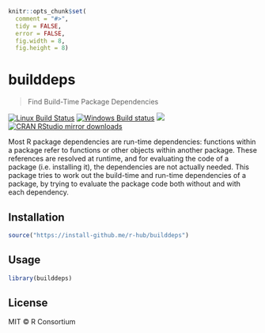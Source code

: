 
```r
knitr::opts_chunk$set(
  comment = "#>",
  tidy = FALSE,
  error = FALSE,
  fig.width = 8,
  fig.height = 8)
```

# builddeps

> Find Build-Time Package Dependencies

[![Linux Build Status](https://travis-ci.org/r-hub/builddeps.svg?branch=master)](https://travis-ci.org/r-hub/builddeps)
[![Windows Build status](https://ci.appveyor.com/api/projects/status/github/r-hub/builddeps?svg=true)](https://ci.appveyor.com/project/gaborcsardi/builddeps)
[![](http://www.r-pkg.org/badges/version/builddeps)](http://www.r-pkg.org/pkg/builddeps)
[![CRAN RStudio mirror downloads](http://cranlogs.r-pkg.org/badges/builddeps)](http://www.r-pkg.org/pkg/builddeps)

Most R package dependencies are run-time dependencies: functions within a
package refer to functions or other objects within another package. These
references are resolved at runtime, and for evaluating the code of a
package (i.e. installing it), the dependencies are not actually needed.
This package tries to work out the build-time and run-time dependencies of
a package, by trying to evaluate the package code both without and with
each dependency.

## Installation

```r
source("https://install-github.me/r-hub/builddeps")
```

## Usage

```r
library(builddeps)
```

## License

MIT © R Consortium
